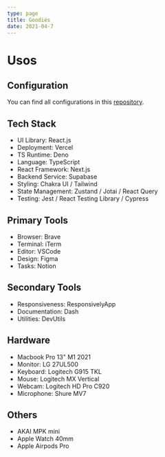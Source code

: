 ```yaml
---
type: page
title: Goodies
date: 2021-04-7
---
```


# Usos

## Configuration

You can find all configurations in this [repository](https://github.com/lndgalante/tools-configuration).

## Tech Stack

- UI Library: React.js
- Deployment: Vercel
- TS Runtime: Deno
- Language: TypeScript
- React Framework: Next.js
- Backend Service: Supabase
- Styling: Chakra UI / Tailwind
- State Management: Zustand / Jotai / React Query
- Testing: Jest / React Testing Library / Cypress

## Primary Tools

- Browser: Brave
- Terminal: iTerm
- Editor: VSCode
- Design: Figma
- Tasks: Notion

## Secondary Tools

- Responsiveness: ResponsivelyApp
- Documentation: Dash
- Utilities: DevUtils

## Hardware

- Macbook Pro 13" M1 2021
- Monitor: LG 27UL500
- Keyboard: Logitech G915 TKL
- Mouse: Logitech MX Vertical
- Webcam: Logitech HD Pro C920
- Microphone: Shure MV7

## Others

- AKAI MPK mini
- Apple Watch 40mm
- Apple Airpods Pro
